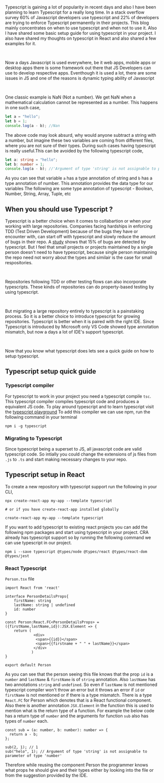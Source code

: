 Typescript is gaining a lot of popularity in recent days and also I have been planning
to learn Typescript for a really long time. In a stack overflow survey 60% of Javascript
developers use typescript and 22% of developers are trying to enforce Typescript permanently
in their projects.
This blog mainly concentrates on when to use typescript and when not to use it. Also I
have shared some basic setup guide for using typescript in your project. I also have shared my thoughts on typescript
in React and also shared a few examples for it.

<br />

Now a days Javascript is used everywhere, be it web apps, mobile apps or desktop apps
there is some framework out there that JS Developers can use to develop respective apps.
Eventhough it is used a lot, there are some issues in JS and one of the reasons is dynamic
typing ability of Javascript

<br />

One classic example is NaN (Not a number). We get NaN when a mathematical calculation
cannot be represented as a number. This happens in one such case,

```js
let a = "hello";
let b = 1;
console.log(a - b); //Nan
```

The above code may look absurd, why would anyone subtract a string with a number, but imagine these
two variables are coming from different files, where you are not sure of their types. During such
cases having typescript is really useful.This can be avoided by the following typescript code,

```ts
let a: string = "hello";
let b: number = 1;
console.log(a - b); //'Argument of type 'string' is not assignable to parameter of type 'number''
```

As you can see that variable `a` has a type annotation of string and `b` has a type annotation of number.
This annotation provides the data type for our variables
The following are some type annotation of typescript - Boolean, Number, String, Array, Tuple, etc

## When you should use Typescript ?

Typescript is a better choice when it comes to collabartion or when your working with large repositories. Companies
facing hardships in enforcing TDD (Test Driven Development) because of the bugs they have or encounter with, can start
off with typescript and slowly reduce the amount of bugs in their repo. A [study](http://earlbarr.com/publications/typestudy.pdf)
shows that 15% of bugs are detected by typescript. But I feel that small projects or projects maintained
by a single person doesn't need to have typescript, because single person maintaining the repo need not worry about
the types and similair is the case for small respositories.

<br />

Repositories following TDD or other testing flows can also incorporate typescripts. These kinds of repositories can
do property-based testing by using typescript.

<br />

But migrating a large repository entirely to typescript is a painstaking process. So it is a better choice to introduce
typescript for growing repositories. Typescript is better when it is paired with the right IDE. Since Typescript is introduced by Microsoft only VS Code showed
type annotation mismatch, but now a days a lot of IDE's support typescript.

<br />

Now that you know what typescript does lets see a quick guide
on how to setup typescript.

## Typescript setup quick guide

### Typescript compiler

For typescript to work in your project you need a typescript compile `tsc`.
This typescript compiler compiles typescript code and produces a equivalent JS code.
To play around typescript and to learn typescript visit the [typescript playground](https://www.typescriptlang.org/play)
To add this compiler we can use npm, run the following command in your terminal

```shell
npm i -g typescript
```

### Migrating to Typescript

Since typescript being a superset to JS, all javascript code are valid typescript code.
So intially you could change the extensions of js files from `.js` to `.ts` and start making necessary changes
to your repo.

## Typescript setup in React

To create a new repository with typescript support run the following in your CLI,

```shell
npx create-react-app my-app --template typescript

# or if you have create-react-app installed globally

create-react-app my-app --template typescript

```

If you want to add typescript to existing react projects you can add the following npm packages
and start using typescript in your project. CRA already has typescript support so by running the following
command we can use typescript in our project.

```shell
npm i --save typescript @types/node @types/react @types/react-dom @types/jest
```

### React Typescript

`Person.tsx` file

```tsx
import React from 'react'

interface PersonDetailsProps{
    firstName: string
    lastName: string | undefined
    id: number
}

const Person:React.FC<PersonDetailsProps> = ({firstName,lastName,id}):JSX.Element => {
    return (
             <div>
              <span>{{id}}</span>
              <span>{{firstname + " " + lastName}}</span>
             </div>
            )
}

export default Person
```

As you can see that the person seeing this file knows that the prop `id` is a `number` and `lastName` & `firstName`
is of `string` annotation. Also `lastName` has two annotations `string` and `undefined`. So even if `lastName`
is not mentioned typescript compiler won't throw an error but it throws an error if `id` or `firstName` is not
mentioned or if there is a type mismatch.
There is a type `React.FC` for Person which denotes that is a React functional component.
Also there is another annotation `JSX.Element` in the function this is used to
mention what is the return type of a function. For example the below code has a return type of `number` and the arguments for
function `sub` also has types of `number` each.

```tsx
const sub = (a: number, b: number): number => {
  return a - b;
};

sub(2, 1); // 1
sub("helo", 1); // Argument of type 'string' is not assignable to parameter of type 'number'
```

Therefore while reusing the component Person the programmer knows what props he should
give and their types either by looking into the file or from the suggestion provided by the IDE.
